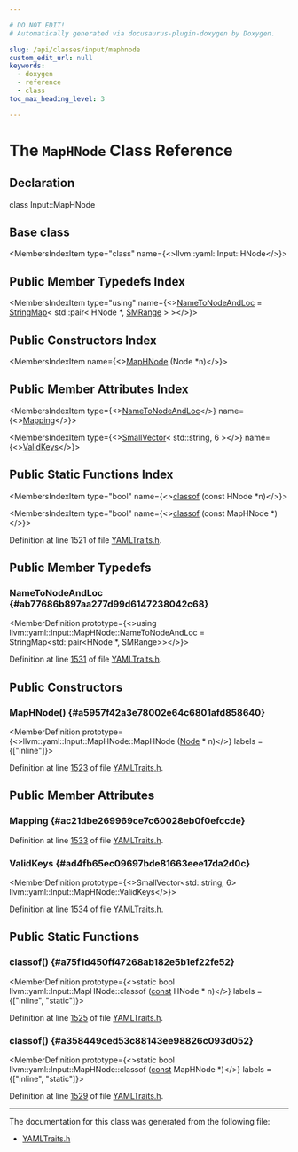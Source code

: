 ```yaml
---

# DO NOT EDIT!
# Automatically generated via docusaurus-plugin-doxygen by Doxygen.

slug: /api/classes/input/maphnode
custom_edit_url: null
keywords:
  - doxygen
  - reference
  - class
toc_max_heading_level: 3

---
```





# The `MapHNode` Class Reference

<DoxygenPage pluginConfig={pluginConfig}>



## Declaration

<CodeBlock>class Input::MapHNode</CodeBlock>

## Base class

<MembersIndex>

<MembersIndexItem
  type="class"
  name={<>llvm::yaml::Input::HNode</>}>
</MembersIndexItem>

</MembersIndex>

## Public Member Typedefs Index

<MembersIndex>

<MembersIndexItem
  type="using"
  name={<><a href="#ab77686b897aa277d99d6147238042c68">NameToNodeAndLoc</a> = <a href="/docs/api/classes/llvm/stringmap">StringMap</a>&lt; std::pair&lt; HNode &#42;, <a href="/docs/api/classes/llvm/smrange">SMRange</a> &gt; &gt;</>}>
</MembersIndexItem>

</MembersIndex>

## Public Constructors Index

<MembersIndex>

<MembersIndexItem
  name={<><a href="#a5957f42a3e78002e64c6801afd858640">MapHNode</a> (Node &#42;n)</>}>
</MembersIndexItem>

</MembersIndex>

## Public Member Attributes Index

<MembersIndex>

<MembersIndexItem
  type={<><a href="/docs/api/classes/llvm/stringmap">NameToNodeAndLoc</a></>}
  name={<><a href="#ac21dbe269969ce7c60028eb0f0efccde">Mapping</a></>}>
</MembersIndexItem>

<MembersIndexItem
  type={<><a href="/docs/api/classes/llvm/smallvector">SmallVector</a>&lt; std::string, 6 &gt;</>}
  name={<><a href="#ad4fb65ec09697bde81663eee17da2d0c">ValidKeys</a></>}>
</MembersIndexItem>

</MembersIndex>

## Public Static Functions Index

<MembersIndex>

<MembersIndexItem
  type="bool"
  name={<><a href="#a75f1d450ff47268ab182e5b1ef22fe52">classof</a> (const HNode &#42;n)</>}>
</MembersIndexItem>

<MembersIndexItem
  type="bool"
  name={<><a href="#a358449ced53c88143ee98826c093d052">classof</a> (const MapHNode &#42;)</>}>
</MembersIndexItem>

</MembersIndex>


Definition at line 1521 of file <a href="/docs/api/files/include/include/llvm/include/llvm/support/yamltraits-h">YAMLTraits.h</a>.

<SectionDefinition>

## Public Member Typedefs

### NameToNodeAndLoc {#ab77686b897aa277d99d6147238042c68}

<MemberDefinition
  prototype={<>using llvm::yaml::Input::MapHNode::NameToNodeAndLoc =  StringMap&lt;std::pair&lt;HNode &#42;, SMRange&gt;&gt;</>}>

Definition at line <a href="/docs/api/files/include/include/llvm/include/llvm/support/yamltraits-h/#l01531">1531</a> of file <a href="/docs/api/files/include/include/llvm/include/llvm/support/yamltraits-h">YAMLTraits.h</a>.
</MemberDefinition>

</SectionDefinition>

<SectionDefinition>

## Public Constructors

### MapHNode() {#a5957f42a3e78002e64c6801afd858640}

<MemberDefinition
  prototype={<>llvm::yaml::Input::MapHNode::MapHNode (<a href="/docs/api/classes/node">Node</a> &#42; n)</>}
  labels = {["inline"]}>

Definition at line <a href="/docs/api/files/include/include/llvm/include/llvm/support/yamltraits-h/#l01523">1523</a> of file <a href="/docs/api/files/include/include/llvm/include/llvm/support/yamltraits-h">YAMLTraits.h</a>.
</MemberDefinition>

</SectionDefinition>

<SectionDefinition>

## Public Member Attributes

### Mapping {#ac21dbe269969ce7c60028eb0f0efccde}

<MemberDefinition
  prototype="NameToNodeAndLoc llvm::yaml::Input::MapHNode::Mapping">

Definition at line <a href="/docs/api/files/include/include/llvm/include/llvm/support/yamltraits-h/#l01533">1533</a> of file <a href="/docs/api/files/include/include/llvm/include/llvm/support/yamltraits-h">YAMLTraits.h</a>.
</MemberDefinition>

### ValidKeys {#ad4fb65ec09697bde81663eee17da2d0c}

<MemberDefinition
  prototype={<>SmallVector&lt;std::string, 6&gt; llvm::yaml::Input::MapHNode::ValidKeys</>}>

Definition at line <a href="/docs/api/files/include/include/llvm/include/llvm/support/yamltraits-h/#l01534">1534</a> of file <a href="/docs/api/files/include/include/llvm/include/llvm/support/yamltraits-h">YAMLTraits.h</a>.
</MemberDefinition>

</SectionDefinition>

<SectionDefinition>

## Public Static Functions

### classof() {#a75f1d450ff47268ab182e5b1ef22fe52}

<MemberDefinition
  prototype={<>static bool llvm::yaml::Input::MapHNode::classof (<a href="/docs/api/files/lib/lib/target/lib/target/aarch64/aarch64promoteconstant-cpp/#a90f8350fecae261c25be85d38b451bff">const</a> HNode &#42; n)</>}
  labels = {["inline", "static"]}>

Definition at line <a href="/docs/api/files/include/include/llvm/include/llvm/support/yamltraits-h/#l01525">1525</a> of file <a href="/docs/api/files/include/include/llvm/include/llvm/support/yamltraits-h">YAMLTraits.h</a>.
</MemberDefinition>

### classof() {#a358449ced53c88143ee98826c093d052}

<MemberDefinition
  prototype={<>static bool llvm::yaml::Input::MapHNode::classof (<a href="/docs/api/files/lib/lib/target/lib/target/aarch64/aarch64promoteconstant-cpp/#a90f8350fecae261c25be85d38b451bff">const</a> MapHNode &#42;)</>}
  labels = {["inline", "static"]}>

Definition at line <a href="/docs/api/files/include/include/llvm/include/llvm/support/yamltraits-h/#l01529">1529</a> of file <a href="/docs/api/files/include/include/llvm/include/llvm/support/yamltraits-h">YAMLTraits.h</a>.
</MemberDefinition>

</SectionDefinition>

<hr/>

The documentation for this class was generated from the following file:

<ul>
<li><a href="/docs/api/files/include/include/llvm/include/llvm/support/yamltraits-h">YAMLTraits.h</a></li>
</ul>

</DoxygenPage>
